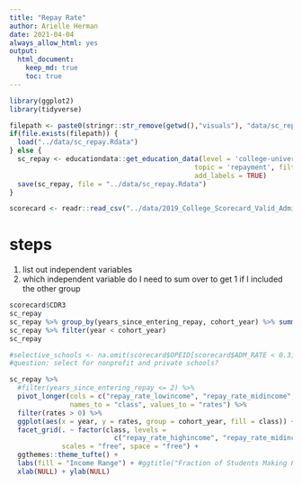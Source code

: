 ```yaml
---
title: "Repay Rate"
author: Arielle Herman
date: 2021-04-04
always_allow_html: yes
output: 
  html_document:
    keep_md: true
    toc: true
---
```


```r
library(ggplot2)
library(tidyverse)

filepath <- paste0(stringr::str_remove(getwd(),"visuals"), "data/sc_repay.Rdata")
if(file.exists(filepath)) {
  load("../data/sc_repay.Rdata")
} else {
  sc_repay <- educationdata::get_education_data(level = 'college-university', source = 'scorecard',
                                              topic = 'repayment', filters = list(year = 2007:2016),
                                              add_labels = TRUE)
  save(sc_repay, file = "../data/sc_repay.Rdata")
}

scorecard <- readr::read_csv("../data/2019_College_Scorecard_Valid_Admissions_Data.csv")
```

# steps
1. list out independent variables
2. which independent variable do I need to sum over to get 1 if I included the other group

```r
scorecard$CDR3
sc_repay
sc_repay %>% group_by(years_since_entering_repay, cohort_year) %>% summarize(n(), sum(repay_rate))
sc_repay %>% filter(year < cohort_year)
sc_repay
```

```r
#selective_schools <- na.omit(scorecard$OPEID[scorecard$ADM_RATE < 0.3])
#question: select for nonprofit and private schools?

sc_repay %>%
  #filter(years_since_entering_repay <= 2) %>%
  pivot_longer(cols = c("repay_rate_lowincome", "repay_rate_midincome", "repay_rate_highincome"),
               names_to = "class", values_to = "rates") %>%
  filter(rates > 0) %>%
  ggplot(aes(x = year, y = rates, group = cohort_year, fill = class)) + geom_violin() +
  facet_grid(. ~ factor(class, levels =
                          c("repay_rate_highincome", "repay_rate_midincome", "repay_rate_lowincome")),
             scales = "free", space = "free") +
  ggthemes::theme_tufte() +
  labs(fill = "Income Range") + #ggtitle("Fraction of Students Making Progress") +
  xlab(NULL) + ylab(NULL)
```
